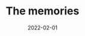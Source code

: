 ---
slug: "/the-memories"
cover: "./38032270_39148517.jpg"
date: "2022-02-01"
title: "The memories"
areas:
  - Without memory, there is no healing.
---
